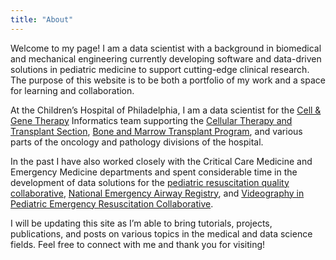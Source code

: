 ```yaml
---
title: "About"
---
```


Welcome to my page! I am a data scientist with a background in biomedical and mechanical engineering currently developing software and data-driven solutions in pediatric medicine to support cutting-edge clinical research. The purpose of this website is to be both a portfolio of my work and a space for learning and collaboration.

At the Children’s Hospital of Philadelphia, I am a data scientist for the [Cell & Gene Therapy]( https://www.chop.edu/centers-programs/cell-and-gene-therapy-collaborative) Informatics team supporting the [Cellular Therapy and Transplant Section]( https://www.chop.edu/centers-programs/cellular-therapy-and-transplant-section), [Bone and Marrow Transplant Program]( https://www.chop.edu/centers-programs/blood-and-marrow-transplant-program), and various parts of the oncology and pathology divisions of the hospital. 

In the past I have also worked closely with the Critical Care Medicine and Emergency Medicine departments and spent considerable time in the development of data solutions for the [pediatric resuscitation quality collaborative](https://www.pedires-q.org/the-pedires-q-team), [National Emergency Airway Registry](https://www.ncbi.nlm.nih.gov/pubmed/23328260), and [Videography in Pediatric Emergency Resuscitation Collaborative]( https://medschool.cuanschutz.edu/pediatrics/sections/emergency-medicine/research-and-quality-improvement/the-videography-in-pediatric-emergency-resuscitation-(viper)-collaborative).

I will be updating this site as I’m able to bring tutorials, projects, publications, and posts on various topics in the medical and data science fields. Feel free to connect with me and thank you for visiting!